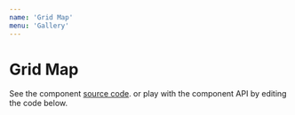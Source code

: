 ```yaml
---
name: 'Grid Map'
menu: 'Gallery'
---
```


# Grid Map

See the component [source code](https://github.com/kristw/encodable/tree/master/packages/docs/src/components/GridMap).
or play with the component API by editing the code below.


<!-- https://worldpopulationreview.com/state-rankings/alcohol-consumption-by-state -->

<Playground>
  <Frame width={400} height={400} background="#D3FCC8">
    <GridMap width={400} height={400} data={alcoholByState} encoding={{
      key: { field: 'State' },
      fill: {
        type: 'quantitative',
        field: 'alcoholConsumptionGallons',
        scale: { zero: false, scheme: 'd3.YlGn' }
      }
    }} />
  </Frame>
</Playground>
